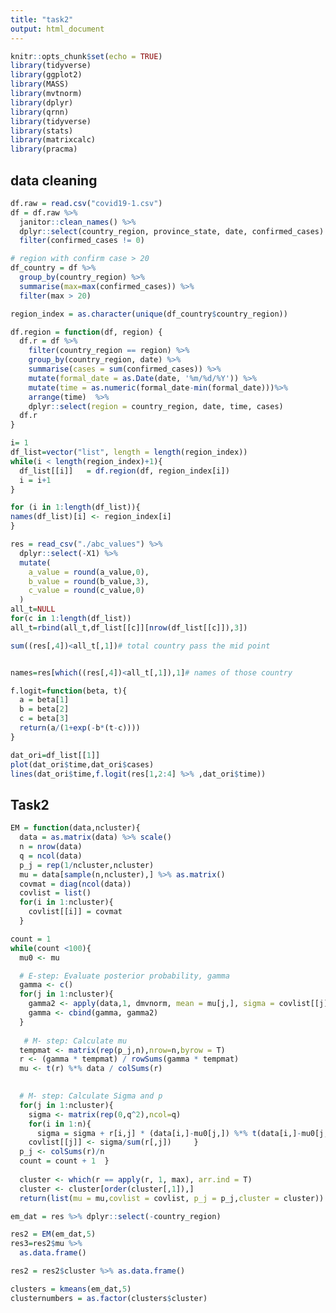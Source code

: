```yaml
---
title: "task2"
output: html_document
---
```


```r
knitr::opts_chunk$set(echo = TRUE)
library(tidyverse)
library(ggplot2)
library(MASS)
library(mvtnorm)
library(dplyr)
library(qrnn)
library(tidyverse)
library(stats)
library(matrixcalc)
library(pracma)
```

## data cleaning

```r
df.raw = read.csv("covid19-1.csv")
df = df.raw %>% 
  janitor::clean_names() %>% 
  dplyr::select(country_region, province_state, date, confirmed_cases) %>% 
  filter(confirmed_cases != 0)

# region with confirm case > 20
df_country = df %>% 
  group_by(country_region) %>% 
  summarise(max=max(confirmed_cases)) %>% 
  filter(max > 20)

region_index = as.character(unique(df_country$country_region))

df.region = function(df, region) {
  df.r = df %>% 
    filter(country_region == region) %>% 
    group_by(country_region, date) %>% 
    summarise(cases = sum(confirmed_cases)) %>% 
    mutate(formal_date = as.Date(date, '%m/%d/%Y')) %>% 
    mutate(time = as.numeric(formal_date-min(formal_date)))%>% 
    arrange(time)  %>% 
    dplyr::select(region = country_region, date, time, cases)
  df.r
}

i= 1
df_list=vector("list", length = length(region_index))
while(i < length(region_index)+1){
  df_list[[i]]   = df.region(df, region_index[i])
  i = i+1
}

for (i in 1:length(df_list)){
names(df_list)[i] <- region_index[i]
}

```

```r
res = read_csv("./abc_values") %>% 
  dplyr::select(-X1) %>% 
  mutate(
    a_value = round(a_value,0),
    b_value = round(b_value,3),
    c_value = round(c_value,0)
  ) 
all_t=NULL
for(c in 1:length(df_list))
all_t=rbind(all_t,df_list[[c]][nrow(df_list[[c]]),3])

sum((res[,4])<all_t[,1])# total country pass the mid point


names=res[which((res[,4])<all_t[,1]),1]# names of those country
```


```r
f.logit=function(beta, t){
  a = beta[1]
  b = beta[2]
  c = beta[3]
  return(a/(1+exp(-b*(t-c))))
}

dat_ori=df_list[[1]]
plot(dat_ori$time,dat_ori$cases)
lines(dat_ori$time,f.logit(res[1,2:4] %>% ,dat_ori$time))
```



## Task2

```r
EM = function(data,ncluster){
  data = as.matrix(data) %>% scale()
  n = nrow(data)
  q = ncol(data)
  p_j = rep(1/ncluster,ncluster)
  mu = data[sample(n,ncluster),] %>% as.matrix()
  covmat = diag(ncol(data))
  covlist = list()
  for(i in 1:ncluster){
    covlist[[i]] = covmat
  }

count = 1
while(count <100){     
  mu0 <- mu

  # E-step: Evaluate posterior probability, gamma     
  gamma <- c()     
  for(j in 1:ncluster){       
    gamma2 <- apply(data,1, dmvnorm, mean = mu[j,], sigma = covlist[[j]])       
    gamma <- cbind(gamma, gamma2)     
  }
    
   # M- step: Calculate mu     
  tempmat <- matrix(rep(p_j,n),nrow=n,byrow = T)     
  r <- (gamma * tempmat) / rowSums(gamma * tempmat)     
  mu <- t(r) %*% data / colSums(r)
  

  # M- step: Calculate Sigma and p     
  for(j in 1:ncluster){       
    sigma <- matrix(rep(0,q^2),ncol=q)       
    for(i in 1:n){         
      sigma = sigma + r[i,j] * (data[i,]-mu0[j,]) %*% t(data[i,]-mu0[j,])       }       
    covlist[[j]] <- sigma/sum(r[,j])     }    
  p_j <- colSums(r)/n    
  count = count + 1  }
  
  cluster <- which(r == apply(r, 1, max), arr.ind = T)   
  cluster <- cluster[order(cluster[,1]),]   
  return(list(mu = mu,covlist = covlist, p_j = p_j,cluster = cluster)) }
```

```r
em_dat = res %>% dplyr::select(-country_region) 

res2 = EM(em_dat,5)
res3=res2$mu %>% 
  as.data.frame()

res2 = res2$cluster %>% as.data.frame() 

clusters = kmeans(em_dat,5)
clusternumbers = as.factor(clusters$cluster)
```

